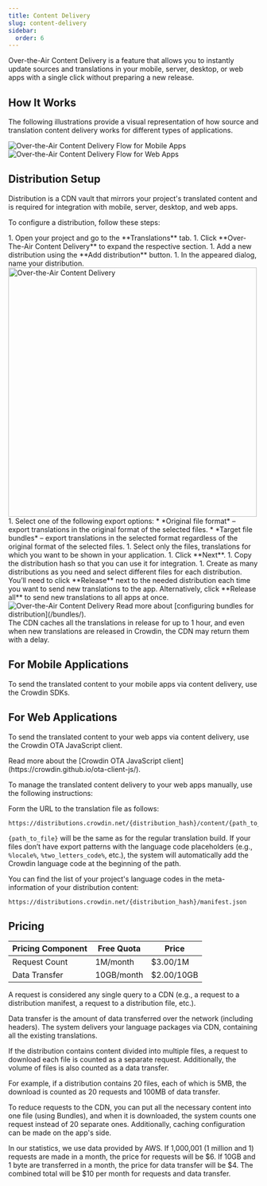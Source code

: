 ```yaml
---
title: Content Delivery
slug: content-delivery
sidebar:
  order: 6
---
```



Over-the-Air Content Delivery is a feature that allows you to instantly update sources and translations in your mobile, server, desktop, or web apps with a single click without preparing a new release.

## How It Works

The following illustrations provide a visual representation of how source and translation content delivery works for different types of applications.

<Tabs>
  <TabItem label="Mobile, Server and Desktop Apps">
    <Image src={mobileFlow} alt="Over-the-Air Content Delivery Flow for Mobile Apps" />
  </TabItem>
  <TabItem label="Web Apps">
    <Image src={webFlow} alt="Over-the-Air Content Delivery Flow for Web Apps" />
  </TabItem>
</Tabs>

## Distribution Setup

Distribution is a CDN vault that mirrors your project's translated content and is required for integration with mobile, server, desktop, and web apps.

To configure a distribution, follow these steps:

<Steps>
  1. Open your project and go to the **Translations** tab.
  1. Click **Over-The-Air Content Delivery** to expand the respective section.
  1. Add a new distribution using the <Icon name="mdi:plus" class="inline-icon" /> **Add distribution** button.
  1. In the appeared dialog, name your distribution. <Image src={addDistribution} alt="Over-the-Air Content Delivery" width="500" />
  1. Select one of the following export options:
      * *Original file format* &ndash; export translations in the original format of the selected files.
      * *Target file bundles* &ndash; export translations in the selected format regardless of the original format of the selected files.
  1. Select only the files, translations for which you want to be shown in your application.
  1. Click **Next**.
  1. Copy <Icon name="mdi:content-copy" class="inline-icon" /> the distribution hash so that you can use it for integration.
  1. Create as many distributions as you need and select different files for each distribution. You’ll need to click **Release** next to the needed distribution each time you want to send new translations to the app. Alternatively, click **Release all** to send new translations to all apps at once. <Image src={releaseDistribution} alt="Over-the-Air Content Delivery" />
</Steps>

<ReadMore>
  Read more about [configuring bundles for distribution](/bundles/).
</ReadMore>

<Aside>
  The CDN caches all the translations in release for up to 1 hour, and even when new translations are released in Crowdin, the CDN may return them with a delay.
</Aside>

## For Mobile Applications

To send the translated content to your mobile apps via content delivery, use the Crowdin SDKs.

<CardGrid>
  <LinkCard
    title="iOS SDK"
    href="https://crowdin.github.io/mobile-sdk-ios/"
    target="_blank"
  />
  <LinkCard
    title="Android SDK"
    href="https://crowdin.github.io/mobile-sdk-android/"
    target="_blank"
  />
  <LinkCard
    title="Flutter SDK"
    href="https://store.crowdin.com/flutter"
    target="_blank"
  />
  <LinkCard
    title="React Native SDK"
    href="https://store.crowdin.com/react-native-sdk"
    target="_blank"
  />
</CardGrid>

## For Web Applications

To send the translated content to your web apps via content delivery, use the Crowdin OTA JavaScript client.

<ReadMore>
  Read more about the [Crowdin OTA JavaScript client](https://crowdin.github.io/ota-client-js/).
</ReadMore>

To manage the translated content delivery to your web apps manually, use the following instructions:

Form the URL to the translation file as follows:

```shell
https://distributions.crowdin.net/{distribution_hash}/content/{path_to_file}
```

`{path_to_file}` will be the same as for the regular translation build. If your files don’t have export patterns with the language code placeholders (e.g., `%locale%`, `%two_letters_code%`, etc.), the system will automatically add the Crowdin language code at the beginning of the path.

You can find the list of your project's language codes in the meta-information of your distribution content:

```shell
https://distributions.crowdin.net/{distribution_hash}/manifest.json
```

## Pricing

| **Pricing Component** | **Free Quota** | **Price**     |
|-----------------------|----------------|---------------|
| Request Count         | 1M/month       | $3.00/1M      |
| Data Transfer         | 10GB/month     | $2.00/10GB    |

A request is considered any single query to a CDN (e.g., a request to a distribution manifest, a request to a distribution file, etc.).

Data transfer is the amount of data transferred over the network (including headers). The system delivers your language packages via CDN, containing all the existing translations.

If the distribution contains content divided into multiple files, a request to download each file is counted as a separate request. Additionally, the volume of files is also counted as a data transfer.

For example, if a distribution contains 20 files, each of which is 5MB, the download is counted as 20 requests and 100MB of data transfer.

To reduce requests to the CDN, you can put all the necessary content into one file (using Bundles), and when it is downloaded, the system counts one request instead of 20 separate ones. Additionally, caching configuration can be made on the app's side.

In our statistics, we use data provided by AWS. If 1,000,001 (1 million and 1) requests are made in a month, the price for requests will be $6. If 10GB and 1 byte are transferred in a month, the price for data transfer will be $4. The combined total will be $10 per month for requests and data transfer.
